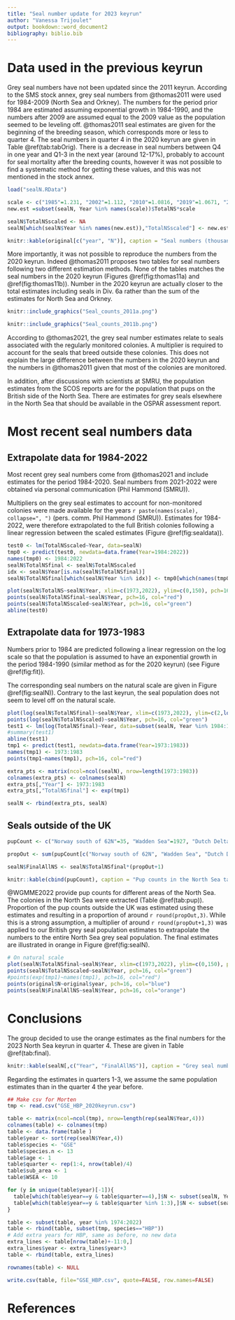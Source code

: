 ```yaml
---
title: "Seal number update for 2023 keyrun"
author: "Vanessa Trijoulet"
output: bookdown::word_document2  
bibliography: biblio.bib
---
```


# Data used in the previous keyrun 

Grey seal numbers have not been updated since the 2011 keyrun. According to the SMS stock annex, grey seal numbers from @thomas2011 were used for 1984-2009 (North Sea and Orkney). The numbers for the period prior 1984 are estimated assuming exponential growth in 1984-1990, and the numbers after 2009 are assumed equal to the 2009 value as the population seemed to be leveling off. 
@thomas2011 seal estimates are given for the beginning of the breeding season, which corresponds more or less to quarter 4.
The seal numbers in quarter 4 in the 2020 keyrun are given in Table \@ref(tab:tabOrig). There is a decrease in seal numbers between Q4 in one year and Q1-3 in the next year (around 12-17\%), probably to account for seal mortality after the breeding counts, however it was not possible to find a systematic method for getting these values, and this was not mentioned in the stock annex.

```r
load("sealN.RData")

scale <- c("1985"=1.231, "2002"=1.112, "2010"=1.0816, "2019"=1.0671, "2022"=1.065)
new.est =subset(sealN, Year %in% names(scale))$TotalNS*scale

sealN$TotalNSscaled <- NA
sealN[which(sealN$Year %in% names(new.est)),"TotalNSscaled"] <- new.est

knitr::kable(original[c("year", "N")], caption = "Seal numbers (thousands) in quarter 4 used in the 2020 keyrun")
```

More importantly, it was not possible to reproduce the numbers from the 2020 keyrun. Indeed @thomas2011 proposes two tables for seal numbers following two different estimation methods. None of the tables matches the seal numbers in the 2020 keyrun (Figures \@ref(fig:thomas11a) and \@ref(fig:thomas11b)). Number in the 2020 keyrun are actually closer to the total estimates including seals in Div. 6a rather than the sum of the estimates for North Sea and Orkney.

```r
knitr::include_graphics("Seal_counts_2011a.png")
```

```r
knitr::include_graphics("Seal_counts_2011b.png")
```

According to @thomas2021, the grey seal number estimates relate to seals associated with the regularly monitored colonies. A multiplier is required to account for the seals that breed outside these colonies. 
This does not explain the large difference between the numbers in the 2020 keyrun and the numbers in @thomas2011 given that most of the colonies are monitored.

In addition, after discussions with scientists at SMRU, the population estimates from the SCOS reports are for the population that pups on the British side of the North Sea. There are estimates for grey seals elsewhere in the North Sea that should be available in the OSPAR assessment report.

\clearpage

# Most recent seal numbers data

## Extrapolate data for 1984-2022

Most recent grey seal numbers come from @thomas2021 and include estimates for the period 1984-2020. Seal numbers from 2021-2022 were obtained via personal communication (Phil Hammond (SMRU)).

Multipliers on the grey seal estimates to account for non-monitored colonies were made available for the years `r paste(names(scale), collapse=", ")` (pers. comm. Phil Hammond (SMRU)).
Estimates for 1984-2022, were therefore extrapolated to the full British colonies following a linear regression between the scaled estimates (Figure \@ref(fig:sealdata)). 

```r
test0 <- lm(TotalNSscaled~Year, data=sealN)
tmp0 <- predict(test0, newdata=data.frame(Year=1984:2022))
names(tmp0) <- 1984:2022
sealN$TotalNSfinal <- sealN$TotalNSscaled
idx <- sealN$Year[is.na(sealN$TotalNSfinal)]
sealN$TotalNSfinal[which(sealN$Year %in% idx)] <- tmp0[which(names(tmp0) %in% idx)]

plot(sealN$TotalNS~sealN$Year, xlim=c(1973,2022), ylim=c(0,150), pch=16, xlab="", ylab="Seal numbers (thousands)")
points(sealN$TotalNSfinal~sealN$Year, pch=16, col="red")
points(sealN$TotalNSscaled~sealN$Year, pch=16, col="green")
abline(test0)
```


## Extrapolate data for 1973-1983

Numbers prior to 1984 are predicted following a linear regression on the log scale so that the population is assumed to have an exponential growth in the period 1984-1990 (similar method as for the 2020 keyrun) (see Figure \@ref(fig:fit)). 

The corresponding seal numbers on the natural scale are given in Figure \@ref(fig:sealN)). Contrary to the last keyrun, the seal population does not seem to level off on the natural scale.

```r

plot(log(sealN$TotalNSfinal)~sealN$Year, xlim=c(1973,2022), ylim=c(2,log(150)), pch=16, xlab="", ylab="log(seal numbers)")
points(log(sealN$TotalNSscaled)~sealN$Year, pch=16, col="green")
test1 <- lm(log(TotalNSfinal)~Year, data=subset(sealN, Year %in% 1984:1990))
#summary(test1)
abline(test1)
tmp1 <- predict(test1, newdata=data.frame(Year=1973:1983))
names(tmp1) <- 1973:1983
points(tmp1~names(tmp1), pch=16, col="red")

extra_pts <- matrix(ncol=ncol(sealN), nrow=length(1973:1983))
colnames(extra_pts) <- colnames(sealN)
extra_pts[,"Year"] <- 1973:1983
extra_pts[,"TotalNSfinal"] <- exp(tmp1)

sealN <- rbind(extra_pts, sealN)
```




## Seals outside of the UK

```r
pupCount <- c("Norway south of 62N"=35, "Wadden Sea"=1927, "Dutch Delta Area"=23, "Scottish North Sea"=32213, "English North Sea"=10725)

propOut <- sum(pupCount[c("Norway south of 62N", "Wadden Sea", "Dutch Delta Area")])/sum(pupCount)

sealN$FinalAllNS <- sealN$TotalNSfinal*(propOut+1)

knitr::kable(cbind(pupCount), caption = "Pup counts in the North Sea taken from ICES 2022.")
```

@WGMME2022 provide pup counts for different areas of the North Sea. The colonies in the North Sea were extracted (Table \@ref(tab:pup)). Proportion of the pup counts outside the UK was estimated using these estimates and resulting in a proportion of around `r round(propOut,3)`. While this is a strong assumption, a multiplier of around `r round(propOut+1,3)` was applied to our British grey seal population estimates to extrapolate the numbers to the entire North Sea grey seal population. The final estimates are illustrated in orange in Figure \@ref(fig:sealN).


```r

# On natural scale
plot(sealN$TotalNSfinal~sealN$Year, xlim=c(1973,2022), ylim=c(0,150), pch=16, xlab="", ylab="Seal numbers (thousands)")
points(sealN$TotalNSscaled~sealN$Year, pch=16, col="green")
#points(exp(tmp1)~names(tmp1), pch=16, col="red")
points(original$N~original$year, pch=16, col="blue")
points(sealN$FinalAllNS~sealN$Year, pch=16, col="orange")
```

\clearpage

# Conclusions

The group decided to use the orange estimates as the final numbers for the 2023 North Sea keyrun in quarter 4. These are given in Table \@ref(tab:final).

```r

knitr::kable(sealN[,c("Year", "FinalAllNS")], caption = "Grey seal numbers (thousands) use for the 2023 North Sea keyrun.", digits = 3)
```

Regarding the estimates in quarters 1-3, we assume the same population estimates than in the quarter 4 the year before.

```r
## Make csv for Morten
tmp <- read.csv("GSE_HBP_2020keyrun.csv")

table <- matrix(ncol=ncol(tmp), nrow=length(rep(sealN$Year,4)))
colnames(table) <- colnames(tmp)
table <- data.frame(table )
table$year <- sort(rep(sealN$Year,4))
table$species <- "GSE"
table$species.n <- 13
table$age <- 1
table$quarter <- rep(1:4, nrow(table)/4)
table$sub_area <- 1
table$WSEA <- 10

for (y in unique(table$year)[-1]){
  table[which(table$year==y & table$quarter==4),]$N <- subset(sealN, Year==y)$FinalAllNS
  table[which(table$year==y & table$quarter %in% 1:3),]$N <- subset(sealN, Year==y-1)$FinalAllNS
}

table <- subset(table, year %in% 1974:2022)
table <- rbind(table, subset(tmp, species=="HBP"))
# Add extra years for HBP, same as before, no new data
extra_lines <- table[nrow(table)+-11:0,]
extra_lines$year <- extra_lines$year+3
table <- rbind(table, extra_lines)

rownames(table) <- NULL

write.csv(table, file="GSE_HBP.csv", quote=FALSE, row.names=FALSE)

```

\clearpage

# References